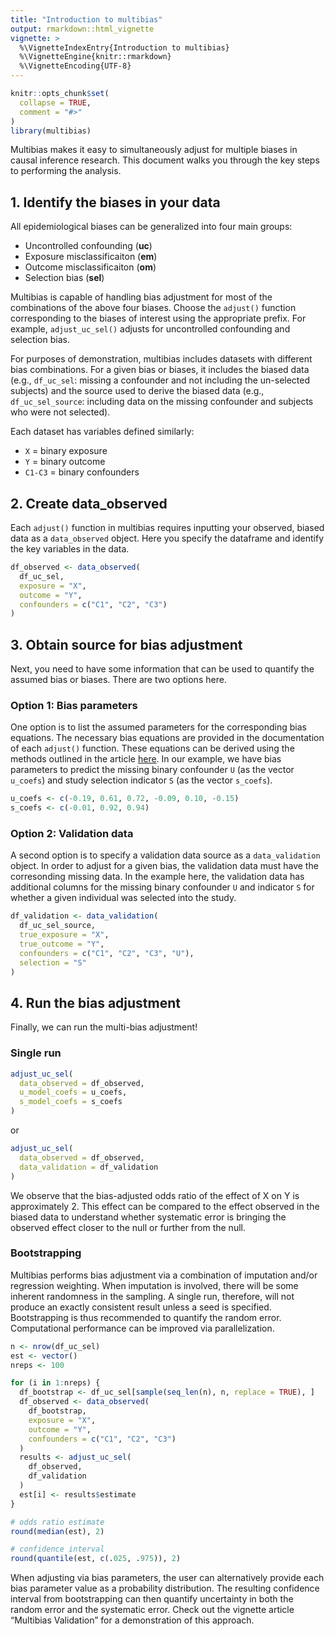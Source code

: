 ```yaml
---
title: "Introduction to multibias"
output: rmarkdown::html_vignette
vignette: >
  %\VignetteIndexEntry{Introduction to multibias}
  %\VignetteEngine{knitr::rmarkdown}
  %\VignetteEncoding{UTF-8}
---
```


```r
knitr::opts_chunk$set(
  collapse = TRUE,
  comment = "#>"
)
library(multibias)
```

Multibias makes it easy to simultaneously adjust for multiple biases in causal inference research. This document walks you through the key steps to performing the analysis.

## 1. Identify the biases in your data

All epidemiological biases can be generalized into four main groups:

* Uncontrolled confounding (**uc**)
* Exposure misclassificaiton (**em**)
* Outcome misclassificaiton (**om**)
* Selection bias (**sel**)

Multibias is capable of handling bias adjustment for most of the combinations of the above four biases. Choose the `adjust()` function corresponding to the biases of interest using the appropriate prefix. For example, `adjust_uc_sel()` adjusts for uncontrolled confounding and selection bias.

For purposes of demonstration, multibias includes datasets with different bias combinations. For a given bias or biases, it includes the biased data (e.g., `df_uc_sel`: missing a confounder and not including the un-selected subjects) and the source used to derive the biased data (e.g., `df_uc_sel_source`: including data on the missing confounder and subjects who were not selected).

Each dataset has variables defined similarly:

* `X` = binary exposure
* `Y` = binary outcome
* `C1-C3` = binary confounders

## 2. Create data_observed

Each `adjust()` function in multibias requires inputting your observed, biased data as a `data_observed` object. Here you specify the dataframe and identify the key variables in the data.

```r
df_observed <- data_observed(
  df_uc_sel,
  exposure = "X",
  outcome = "Y",
  confounders = c("C1", "C2", "C3")
)
```

## 3. Obtain source for bias adjustment

Next, you need to have some information that can be used to quantify the assumed bias or biases. There are two options here.

### Option 1: Bias parameters

One option is to list the assumed parameters for the corresponding bias equations. The necessary bias equations are provided in the documentation of each `adjust()` function. These equations can be derived using the methods outlined in the article [here](https://doi.org/10.1093/ije/dyad001). In our example, we have bias parameters to predict the missing binary confounder `U` (as the vector `u_coefs`) and study selection indicator `S` (as the vector `s_coefs`).

```r
u_coefs <- c(-0.19, 0.61, 0.72, -0.09, 0.10, -0.15)
s_coefs <- c(-0.01, 0.92, 0.94)
```

### Option 2: Validation data

A second option is to specify a validation data source as a `data_validation` object. In order to adjust for a given bias, the validation data must have the corresonding missing data. In the example here, the validation data has additional columns for the missing binary confounder `U` and indicator `S` for whether a given individual was selected into the study.

```r
df_validation <- data_validation(
  df_uc_sel_source,
  true_exposure = "X",
  true_outcome = "Y",
  confounders = c("C1", "C2", "C3", "U"),
  selection = "S"
)
```

## 4. Run the bias adjustment

Finally, we can run the multi-bias adjustment!

### Single run

```r
adjust_uc_sel(
  data_observed = df_observed,
  u_model_coefs = u_coefs,
  s_model_coefs = s_coefs
)
```

or

```r
adjust_uc_sel(
  data_observed = df_observed,
  data_validation = df_validation
)
```

We observe that the bias-adjusted odds ratio of the effect of X on Y is approximately 2. This effect can be compared to the effect observed in the biased data to understand whether systematic error is bringing the observed effect closer to the null or further from the null.

### Bootstrapping

Multibias performs bias adjustment via a combination of imputation and/or regression weighting. When imputation is involved, there will be some inherent randomness in the sampling. A single run, therefore, will not produce an exactly consistent result unless a seed is specified. Bootstrapping is thus recommended to quantify the random error. Computational performance can be improved via parallelization.

```r
n <- nrow(df_uc_sel)
est <- vector()
nreps <- 100

for (i in 1:nreps) {
  df_bootstrap <- df_uc_sel[sample(seq_len(n), n, replace = TRUE), ]
  df_observed <- data_observed(
    df_bootstrap,
    exposure = "X",
    outcome = "Y",
    confounders = c("C1", "C2", "C3")
  )
  results <- adjust_uc_sel(
    df_observed,
    df_validation
  )
  est[i] <- results$estimate
}

# odds ratio estimate
round(median(est), 2)

# confidence interval
round(quantile(est, c(.025, .975)), 2)
```

When adjusting via bias parameters, the user can alternatively provide each bias parameter value as a probability distribution. The resulting confidence interval from bootstrapping can then quantify uncertainty in both the random error and the systematic error. Check out the vignette article "Multibias Validation" for a demonstration of this approach.
